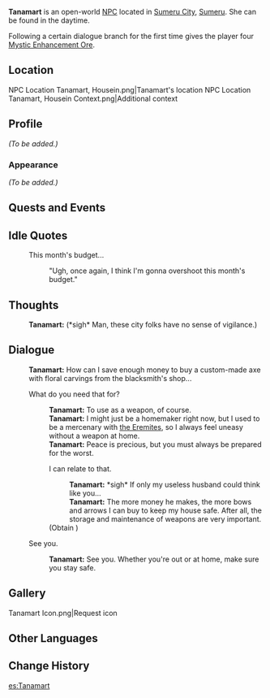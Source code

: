 {{Meta
|missing_NPC_profile  = yes
}}
{{Character Infobox
|type             = Open-World NPC
|image            = NPC Tanamart.png
|region           = Sumeru
|location         = Sumeru
|affiliation      = The Eremites
|affiliationNote  = formerly
|title            = Housewife
|ancestry         = <!-- Clan/family -->
|father           = 
|mother           = 
|spouse           = 
|sibling          = 
|child            = 
|relative         = 
|voiceEN          = 
|voiceCN          = 
|voiceJP          = 
|dialoguereward   = {{Card|Mystic Enhancement Ore|4}}
}}
'''Tanamart''' is an open-world [[NPC]] located in [[Sumeru City]], [[Sumeru]]. She can be found in the daytime.

Following a certain dialogue branch for the first time gives the player four [[Mystic Enhancement Ore]].

==Location==
<gallery>
NPC Location Tanamart, Housein.png|Tanamart's location
NPC Location Tanamart, Housein Context.png|Additional context
</gallery>

==Profile==
''(To be added.)''

===Appearance===
''(To be added.)''

==Quests and Events==
{{Quests and Events}}

==Idle Quotes==
{{Dialogue Start}}
: {{DIcon|Idle}} This month's budget...
:: {{A|VO Tanamart 01.ogg}} "Ugh, once again, I think I'm gonna overshoot this month's budget."
{{Dialogue End}}

==Thoughts==
{{All Schemes to Know Explanation|name=Tanamart}}
:{{A|VO Tanamart All Schemes to Know 01.ogg}} '''Tanamart:''' (*sigh* Man, these city folks have no sense of vigilance.)

==Dialogue==
{{Dialogue Start}}
:'''Tanamart:''' How can I save enough money to buy a custom-made axe with floral carvings from the blacksmith's shop...
:{{DIcon}} What do you need that for?
::'''Tanamart:''' To use as a weapon, of course.
::'''Tanamart:''' I might just be a homemaker right now, but I used to be a mercenary with [[the Eremites]], so I always feel uneasy without a weapon at home.
::'''Tanamart:''' Peace is precious, but you must always be prepared for the worst.
::{{DIcon|Reward}} I can relate to that.
:::'''Tanamart:''' *sigh* If only my useless husband could think like you...
:::'''Tanamart:''' The more money he makes, the more bows and arrows I can buy to keep my house safe. After all, the storage and maintenance of weapons are very important.
::;(Obtain {{Item|Mystic Enhancement Ore|x=4}})
:{{DIcon}} See you.
::'''Tanamart:''' See you. Whether you're out or at home, make sure you stay safe.
{{Dialogue End}}
<!--
==Trivia==
*
-->

==Gallery==
<gallery>
Tanamart Icon.png|Request icon
</gallery>

==Other Languages==
{{Other Languages
|default_hidden = 1
|en      = Tanamart
|zhs     = 塔娜玛尔
|zhs_rm  = Tǎ'nàmǎ'ěr
|zht     = 塔娜瑪爾
|zht_rm  = Tǎ'nàmǎ'ěr
|ja      = タナマル
|ja_rm   = Tanamaru
|ko      = 타나마트
|es      = Tanamart
|fr      = Tanamart
|ru      = Танамарт
|th      = Tanamart
|vi      = Tanamart
|de      = Tanamart
|id      = Tanamart
|pt      = Tanamart
|tr      = Tanamart
|it      = Tanamart
}}

==Change History==
{{Change History|3.0}}

[[es:Tanamart]]
